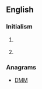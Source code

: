 {{wikipedia}}
{{also|Mdm}}
==English==

===Initialism===
{{rfc-header|Initialism}}
{{en-initialism}}

# {{context|computing|lang=en}} {{initialism of|master data management|Master data management|lang=en}}
# {{context|electronics|lang=en}} {{initialism of|[[multiplexer]]-[[demultiplexer]]|lang=en}}

===Anagrams===
* [[DMM#English|DMM]]
